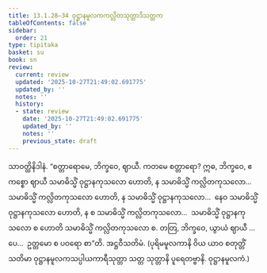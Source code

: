 ```yaml
---
title: 13.1.28–34 ဝုဋ္ဌာနမူလကကလ္လိတသုတ္တာဒိသတ္တက
tableOfContents: false
sidebar:
  order: 21
type: tipitaka
basket: su
book: sn
review:
  current: review
  updated: '2025-10-27T21:49:02.691775'
  updated_by: ''
  notes: ''
  history:
  - state: review
    date: '2025-10-27T21:49:02.691775'
    updated_by: ''
    notes: ''
    previous_state: draft
---
```



<ReviewStatus review={frontmatter.review} showDetails={true} />

<HypothesisAnnotation frontmatter={frontmatter} />

<DynamicBreadcrumb />

<Division number="689–695" book="sn" e="ch" v="18" p="386">

<Paragraph number="1323" book="sn">
သာဝတ္ထိနိဒါနံ. “စတ္တာရောမေ, ဘိက္ခဝေ, ဈာယီ. ကတမေ စတ္တာရော? ဣဓ, ဘိက္ခဝေ, ဧကစ္စော ဈာယီ သမာဓိသ္မိံ ဝုဋ္ဌာနကုသလော ဟောတိ, န သမာဓိသ္မိံ ကလ္လိတကုသလော…  သမာဓိသ္မိံ ကလ္လိတကုသလော ဟောတိ, န သမာဓိသ္မိံ ဝုဋ္ဌာနကုသလော…  နေဝ သမာဓိသ္မိံ ဝုဋ္ဌာနကုသလော ဟောတိ, န စ သမာဓိသ္မိံ ကလ္လိတကုသလော…  သမာဓိသ္မိံ ဝုဋ္ဌာနကုသလော စ ဟောတိ သမာဓိသ္မိံ ကလ္လိတကုသလော စ. တတြ, ဘိက္ခဝေ, ယွာယံ ဈာယီ …ပေ…  ဥတ္တမော စ ပဝရော စာ”တိ.

</Paragraph>
</Division>

<Paragraph number="1324" type="center" book="sn">
အဋ္ဌဝီသတိမံ.



</Paragraph>

<Paragraph number="1325" book="sn">
(ပုရိမမူလကာနိ ဝိယ ယာဝ စတုတ္တိံသတိမာ ဝုဋ္ဌာနမူလကသပ္ပါယကာရီသုတ္တာ သတ္တ သုတ္တာနိ ပူရေတဗ္ဗာနိ. ဝုဋ္ဌာနမူလကံ.)
</Paragraph>